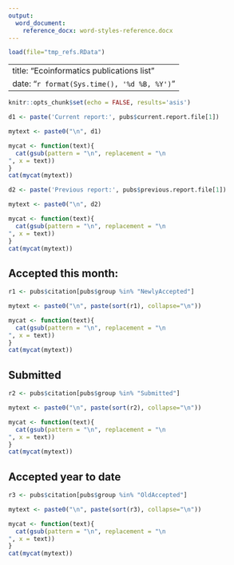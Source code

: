 ```yaml
---
output:
  word_document:
    reference_docx: word-styles-reference.docx
---
```


```r
load(file="tmp_refs.RData")
```

---
title: "Ecoinformatics publications list"
date: "`r format(Sys.time(), '%d %B, %Y')`"
---


```r
knitr::opts_chunk$set(echo = FALSE, results='asis')
```


```r
d1 <- paste('Current report:', pubs$current.report.file[1])

mytext <- paste0("\n", d1)

mycat <- function(text){
  cat(gsub(pattern = "\n", replacement = "\n 
", x = text))
}
cat(mycat(mytext))
```



```r
d2 <- paste('Previous report:', pubs$previous.report.file[1])

mytext <- paste0("\n", d2)

mycat <- function(text){
  cat(gsub(pattern = "\n", replacement = "\n 
", x = text))
}
cat(mycat(mytext))
```


## Accepted this month:
```r
r1 <- pubs$citation[pubs$group %in% "NewlyAccepted"]

mytext <- paste0("\n", paste(sort(r1), collapse="\n"))

mycat <- function(text){
  cat(gsub(pattern = "\n", replacement = "\n 
", x = text))
}
cat(mycat(mytext))
```


## Submitted
```r
r2 <- pubs$citation[pubs$group %in% "Submitted"]

mytext <- paste0("\n", paste(sort(r2), collapse="\n"))

mycat <- function(text){
  cat(gsub(pattern = "\n", replacement = "\n 
", x = text))
}
cat(mycat(mytext))
```



## Accepted year to date
```r
r3 <- pubs$citation[pubs$group %in% "OldAccepted"]

mytext <- paste0("\n", paste(sort(r3), collapse="\n"))

mycat <- function(text){
  cat(gsub(pattern = "\n", replacement = "\n 
", x = text))
}
cat(mycat(mytext))
```

